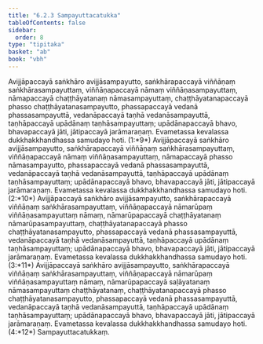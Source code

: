 ```yaml
---
title: "6.2.3 Sampayuttacatukka"
tableOfContents: false
sidebar:
  order: 8
type: "tipitaka"
basket: "ab"
book: "vbh"
---
```



<DynamicBreadcrumb />

<Division number="245" book="vbh" bookNo="30" page="147">

<Paragraph number="977" book="vbh">
Avijjāpaccayā saṅkhāro avijjāsampayutto, saṅkhārapaccayā viññāṇaṃ saṅkhārasampayuttaṃ, viññāṇapaccayā nāmaṃ viññāṇasampayuttaṃ, nāmapaccayā chaṭṭhāyatanaṃ nāmasampayuttaṃ, chaṭṭhāyatanapaccayā phasso chaṭṭhāyatanasampayutto, phassapaccayā vedanā phassasampayuttā, vedanāpaccayā taṇhā vedanāsampayuttā, taṇhāpaccayā upādānaṃ taṇhāsampayuttaṃ; upādānapaccayā bhavo, bhavapaccayā jāti, jātipaccayā jarāmaraṇaṃ. Evametassa kevalassa dukkhakkhandhassa samudayo hoti. (1:*9*)
</Paragraph>

<Paragraph number="978" book="vbh">
Avijjāpaccayā saṅkhāro avijjāsampayutto, saṅkhārapaccayā viññāṇaṃ saṅkhārasampayuttaṃ, viññāṇapaccayā nāmaṃ viññāṇasampayuttaṃ, nāmapaccayā phasso nāmasampayutto, phassapaccayā vedanā phassasampayuttā, vedanāpaccayā taṇhā vedanāsampayuttā, taṇhāpaccayā upādānaṃ taṇhāsampayuttaṃ; upādānapaccayā bhavo, bhavapaccayā jāti, jātipaccayā jarāmaraṇaṃ. Evametassa kevalassa dukkhakkhandhassa samudayo hoti. (2:*10*)
</Paragraph>

<Paragraph number="979" book="vbh">
Avijjāpaccayā saṅkhāro avijjāsampayutto, saṅkhārapaccayā viññāṇaṃ saṅkhārasampayuttaṃ, viññāṇapaccayā nāmarūpaṃ viññāṇasampayuttaṃ nāmaṃ, nāmarūpapaccayā chaṭṭhāyatanaṃ nāmarūpasampayuttaṃ, chaṭṭhāyatanapaccayā phasso chaṭṭhāyatanasampayutto, phassapaccayā vedanā phassasampayuttā, vedanāpaccayā taṇhā vedanāsampayuttā, taṇhāpaccayā upādānaṃ taṇhāsampayuttaṃ; upādānapaccayā bhavo, bhavapaccayā jāti, jātipaccayā jarāmaraṇaṃ. Evametassa kevalassa dukkhakkhandhassa samudayo hoti. (3:*11*)
</Paragraph>

<Paragraph number="980" book="vbh">
Avijjāpaccayā saṅkhāro avijjāsampayutto, saṅkhārapaccayā viññāṇaṃ saṅkhārasampayuttaṃ, viññāṇapaccayā nāmarūpaṃ viññāṇasampayuttaṃ nāmaṃ, nāmarūpapaccayā saḷāyatanaṃ nāmasampayuttaṃ chaṭṭhāyatanaṃ, chaṭṭhāyatanapaccayā phasso chaṭṭhāyatanasampayutto, phassapaccayā vedanā phassasampayuttā, vedanāpaccayā taṇhā vedanāsampayuttā, taṇhāpaccayā upādānaṃ taṇhāsampayuttaṃ; upādānapaccayā bhavo, bhavapaccayā jāti, jātipaccayā jarāmaraṇaṃ. Evametassa kevalassa dukkhakkhandhassa samudayo hoti. (4:*12*)

</Paragraph>
</Division>

<Paragraph number="981" type="center" book="vbh">
Sampayuttacatukkaṃ.
</Paragraph>
